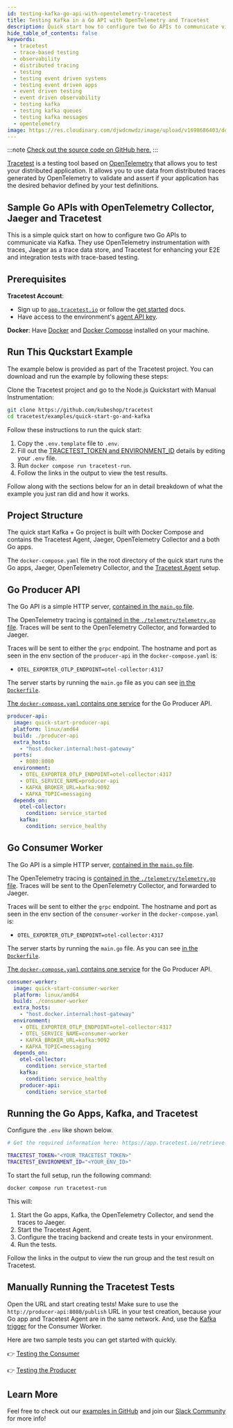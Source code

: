 ```yaml
---
id: testing-kafka-go-api-with-opentelemetry-tracetest
title: Testing Kafka in a Go API with OpenTelemetry and Tracetest
description: Quick start how to configure two Go APIs to communicate via Kafka. They use OpenTelemetry instrumentation with traces, Jaeger as a trace data store, and Tracetest for enhancing your E2E and integration tests with trace-based testing.
hide_table_of_contents: false
keywords:
  - tracetest
  - trace-based testing
  - observability
  - distributed tracing
  - testing
  - testing event driven systems
  - testing event driven apps
  - event driven testing
  - event driven observability
  - testing kafka
  - testing kafka queues
  - testing kafka messages
  - opentelemetry
image: https://res.cloudinary.com/djwdcmwdz/image/upload/v1698686403/docs/Blog_Thumbnail_14_rsvkmo.jpg
---
```


:::note
[Check out the source code on GitHub here.](https://github.com/kubeshop/tracetest/tree/main/examples/quick-start-go-and-kafka)
:::

[Tracetest](https://tracetest.io/) is a testing tool based on [OpenTelemetry](https://opentelemetry.io/) that allows you to test your distributed application. It allows you to use data from distributed traces generated by OpenTelemetry to validate and assert if your application has the desired behavior defined by your test definitions.

## Sample Go APIs with OpenTelemetry Collector, Jaeger and Tracetest

This is a simple quick start on how to configure two Go APIs to communicate via Kafka. They use OpenTelemetry instrumentation with traces, Jaeger as a trace data store, and Tracetest for enhancing your E2E and integration tests with trace-based testing.

## Prerequisites

**Tracetest Account**:

- Sign up to [`app.tracetest.io`](https://app.tracetest.io) or follow the [get started](/getting-started/installation) docs.
- Have access to the environment's [agent API key](https://app.tracetest.io/retrieve-token).

**Docker**: Have [Docker](https://docs.docker.com/get-docker/) and [Docker Compose](https://docs.docker.com/compose/install/) installed on your machine.

## Run This Quckstart Example

The example below is provided as part of the Tracetest project. You can download and run the example by following these steps:

Clone the Tracetest project and go to the Node.js Quickstart with Manual Instrumentation:

```bash
git clone https://github.com/kubeshop/tracetest
cd tracetest/examples/quick-start-go-and-kafka
```

Follow these instructions to run the quick start:

1. Copy the `.env.template` file to `.env`.
2. Fill out the [TRACETEST_TOKEN and ENVIRONMENT_ID](https://app.tracetest.io/retrieve-token) details by editing your `.env` file.
3. Run `docker compose run tracetest-run`.
4. Follow the links in the output to view the test results.

Follow along with the sections below for an in detail breakdown of what the example you just ran did and how it works.

## Project Structure

The quick start Kafka + Go project is built with Docker Compose and contains the Tracetest Agent, Jaeger, OpenTelemetry Collector and a both Go apps.

The `docker-compose.yaml` file in the root directory of the quick start runs the Go apps, Jaeger, OpenTelemetry Collector, and the [Tracetest Agent](/concepts/agent) setup.

## Go Producer API

The Go API is a simple HTTP server, [contained in the `main.go` file](https://github.com/kubeshop/tracetest/blob/main/examples/quick-start-go-and-kafka/producer-api/main.go).

The OpenTelemetry tracing is [contained in the `./telemetry/telemetry.go` file](https://github.com/kubeshop/tracetest/blob/main/examples/quick-start-go-and-kafka/producer-api/telemetry/telemetry.go).
Traces will be sent to the OpenTelemetry Collector, and forwarded to Jaeger.

Traces will be sent to either the `grpc` endpoint. The hostname and port as seen in the env section of the `producer-api` in the `docker-compose.yaml` is:

- `OTEL_EXPORTER_OTLP_ENDPOINT=otel-collector:4317`

The server starts by running the `main.go` file as you can see [in the `Dockerfile`](https://github.com/kubeshop/tracetest/blob/main/examples/quick-start-go-and-kafka/producer-api/Dockerfile).

[The `docker-compose.yaml` contains one service](https://github.com/kubeshop/tracetest/blob/3caff14247d745035f7cbbb68a7208f6da4e51fd/examples/quick-start-go-and-kafka/docker-compose.yaml#L3C3-L21C1) for the Go Producer API.

```yaml
producer-api:
  image: quick-start-producer-api
  platform: linux/amd64
  build: ./producer-api
  extra_hosts:
    - "host.docker.internal:host-gateway"
  ports:
    - 8080:8080
  environment:
    - OTEL_EXPORTER_OTLP_ENDPOINT=otel-collector:4317
    - OTEL_SERVICE_NAME=producer-api
    - KAFKA_BROKER_URL=kafka:9092
    - KAFKA_TOPIC=messaging
  depends_on:
    otel-collector:
      condition: service_started
    kafka:
      condition: service_healthy
```

## Go Consumer Worker

The Go API is a simple HTTP server, [contained in the `main.go` file](https://github.com/kubeshop/tracetest/blob/main/examples/quick-start-go-and-kafka/consumer-worker/main.go).

The OpenTelemetry tracing is [contained in the `./telemetry/telemetry.go` file](https://github.com/kubeshop/tracetest/blob/main/examples/quick-start-go-and-kafka/consumer-worker/telemetry/telemetry.go).
Traces will be sent to the OpenTelemetry Collector, and forwarded to Jaeger.

Traces will be sent to either the `grpc` endpoint. The hostname and port as seen in the env section of the `consumer-worker` in the `docker-compose.yaml` is:

- `OTEL_EXPORTER_OTLP_ENDPOINT=otel-collector:4317`

The server starts by running the `main.go` file. As you can see [in the `Dockerfile`](https://github.com/kubeshop/tracetest/blob/main/examples/quick-start-go-and-kafka/consumer-worker/Dockerfile).

[The `docker-compose.yaml` contains one service](https://github.com/kubeshop/tracetest/blob/f5d7cb6747813838623d1a61424788e12f21cece/examples/quick-start-go-and-kafka/docker-compose.yaml#L22-L39) for the Go Producer API.

```yaml
consumer-worker:
  image: quick-start-consumer-worker
  platform: linux/amd64
  build: ./consumer-worker
  extra_hosts:
    - "host.docker.internal:host-gateway"
  environment:
    - OTEL_EXPORTER_OTLP_ENDPOINT=otel-collector:4317
    - OTEL_SERVICE_NAME=consumer-worker
    - KAFKA_BROKER_URL=kafka:9092
    - KAFKA_TOPIC=messaging
  depends_on:
    otel-collector:
      condition: service_started
    kafka:
      condition: service_healthy
    producer-api:
      condition: service_started
```

## Running the Go Apps, Kafka, and Tracetest

Configure the `.env` like shown below.

```bash
# Get the required information here: https://app.tracetest.io/retrieve-token

TRACETEST_TOKEN="<YOUR_TRACETEST_TOKEN>"
TRACETEST_ENVIRONMENT_ID="<YOUR_ENV_ID>"
```

To start the full setup, run the following command:

```bash
docker compose run tracetest-run
```

This will:
1. Start the Go apps, Kafka, the OpenTelemetry Collector, and send the traces to Jaeger.
2. Start the Tracetest Agent.
3. Configure the tracing backend and create tests in your environment.
4. Run the tests.

Follow the links in the output to view the run group and the test result on Tracetest.

## Manually Running the Tracetest Tests

Open the URL and start creating tests! Make sure to use the `http://producer-api:8080/publish` URL in your test creation, because your Go app and Tracetest Agent are in the same network. And, use the [Kafka trigger](http://localhost:3000/web-ui/creating-tests-kafka) for the Consumer Worker.

Here are two sample tests you can get started with quickly.

👉 [Testing the Consumer](https://github.com/kubeshop/tracetest/blob/main/examples/quick-start-go-and-kafka/resources/test.yaml)

👉 [Testing the Producer](https://github.com/kubeshop/tracetest/blob/main/examples/quick-start-go-and-kafka/test-producer.yaml)


## Learn More

Feel free to check out our [examples in GitHub](https://github.com/kubeshop/tracetest/tree/main/examples) and join our [Slack Community](https://dub.sh/tracetest-community) for more info!
